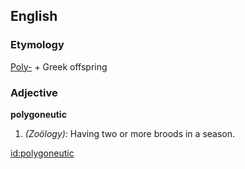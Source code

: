 ==English==

===Etymology===
[[Poly-]] + Greek offspring

===Adjective===
'''polygoneutic'''

# ''(Zoölogy):'' Having two or more broods in a season.

[[id:polygoneutic]]